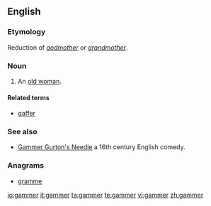 ==English==

===Etymology===
Reduction of ''[[godmother]]'' or ''[[grandmother]]''.

===Noun===
{{en-noun}}

# {{context|obsolete|lang=en}} An [[old woman]].

====Related terms====
*[[gaffer]]

===See also===
* [[w:Gammer Gurton's Needle|Gammer Gurton's Needle]] a 16th century English comedy.

===Anagrams===
*[[gramme]]

[[io:gammer]]
[[it:gammer]]
[[ta:gammer]]
[[te:gammer]]
[[vi:gammer]]
[[zh:gammer]]